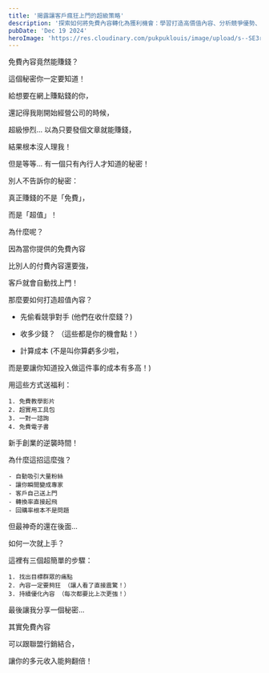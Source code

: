 ```yaml
---
title: '揭露讓客戶瘋狂上門的超級策略'
description: '探索如何將免費內容轉化為獲利機會：學習打造高價值內容、分析競爭優勢、制定精準策略，以及結合聯盟行銷創造被動收入。'
pubDate: 'Dec 19 2024'
heroImage: 'https://res.cloudinary.com/pukpuklouis/image/upload/s--SE3rSVsl--/f_avif,q_auto/v1734622022/young_asian_woman_happily_typing_on_macbook_windows_outside_with_taiwan_street_view_bright_sunshine_a6h6c9jhvfz591nt5qo1_2-enhanced_wvaf5a.png'
---
```



免費內容竟然能賺錢？ 

這個秘密你一定要知道！

給想要在網上賺點錢的你，

還記得我剛開始經營公司的時候，

超級慘烈... 以為只要發個文章就能賺錢，

結果根本沒人理我！

但是等等... 有一個只有內行人才知道的秘密！

別人不告訴你的秘密： 

真正賺錢的不是「免費」，

而是「超值」！

為什麼呢？ 

因為當你提供的免費內容

比別人的付費內容還要強， 

客戶就會自動找上門！



那麼要如何打造超值內容？

 - 先偷看競爭對手 (他們在收什麼錢？)

 - 收多少錢？ （這些都是你的機會點！）

 - 計算成本 (不是叫你算虧多少啦，

而是要讓你知道投入做這件事的成本有多高！)



用這些方式送福利：

    1. 免費教學影片
    2. 超實用工具包
    3. 一對一諮詢
    4. 免費電子書

新手創業的逆襲時間！ 

為什麼這招這麼強？

    - 自動吸引大量粉絲 
    - 讓你瞬間變成專家 
    - 客戶自己送上門 
    - 轉換率直接起飛 
    - 回購率根本不是問題

但最神奇的還在後面...

如何一次就上手？ 

這裡有三個超簡單的步驟：

    1. 找出目標群眾的痛點 
    2. 內容一定要夠狂 （讓人看了直接震驚！）
    3. 持續優化內容 （每次都要比上次更強！）

最後讓我分享一個秘密... 

其實免費內容

可以跟聯盟行銷結合， 

讓你的多元收入能夠翻倍！
